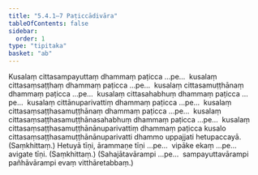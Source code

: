 ```yaml
---
title: "5.4.1–7 Paṭiccādivāra"
tableOfContents: false
sidebar:
  order: 1
type: "tipitaka"
basket: "ab"
---
```



<DynamicBreadcrumb />

<Division number="17">

<Paragraph number="1382">
Kusalaṃ cittasampayuttaṃ dhammaṃ paṭicca …pe…  kusalaṃ cittasaṃsaṭṭhaṃ dhammaṃ paṭicca …pe…  kusalaṃ cittasamuṭṭhānaṃ dhammaṃ paṭicca …pe…  kusalaṃ cittasahabhuṃ dhammaṃ paṭicca …pe…  kusalaṃ cittānuparivattiṃ dhammaṃ paṭicca …pe…  kusalaṃ cittasaṃsaṭṭhasamuṭṭhānaṃ dhammaṃ paṭicca …pe…  kusalaṃ cittasaṃsaṭṭhasamuṭṭhānasahabhuṃ dhammaṃ paṭicca …pe…  kusalaṃ cittasaṃsaṭṭhasamuṭṭhānānuparivattiṃ dhammaṃ paṭicca kusalo cittasaṃsaṭṭhasamuṭṭhānānuparivatti dhammo uppajjati hetupaccayā. (Saṃkhittaṃ.)
</Paragraph>

<Paragraph number="1383">
Hetuyā tīṇi, ārammaṇe tīṇi …pe…  vipāke ekaṃ …pe…  avigate tīṇi. (Saṃkhittaṃ.)
</Paragraph>

<Paragraph number="1384">
(Sahajātavārampi …pe…  sampayuttavārampi pañhāvārampi evaṃ vitthāretabbaṃ.)
</Paragraph>
</Division>